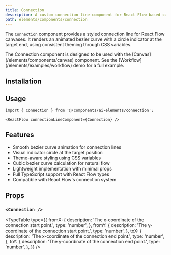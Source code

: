 ```yaml
---
title: Connection
description: A custom connection line component for React Flow-based canvases with animated bezier curve styling.
path: elements/components/connection
---
```


The `Connection` component provides a styled connection line for React Flow canvases. It renders an animated bezier curve with a circle indicator at the target end, using consistent theming through CSS variables.

<Callout>
  The Connection component is designed to be used with the [Canvas](/elements/components/canvas) component. See the [Workflow](/elements/examples/workflow) demo for a full example.
</Callout>

## Installation

<ElementsInstaller path="connection" />

## Usage

```tsx
import { Connection } from '@/components/ai-elements/connection';
```

```tsx
<ReactFlow connectionLineComponent={Connection} />
```

## Features

- Smooth bezier curve animation for connection lines
- Visual indicator circle at the target position
- Theme-aware styling using CSS variables
- Cubic bezier curve calculation for natural flow
- Lightweight implementation with minimal props
- Full TypeScript support with React Flow types
- Compatible with React Flow's connection system

## Props

### `<Connection />`

<TypeTable
  type={{
    fromX: {
      description: 'The x-coordinate of the connection start point.',
      type: 'number',
    },
    fromY: {
      description: 'The y-coordinate of the connection start point.',
      type: 'number',
    },
    toX: {
      description: 'The x-coordinate of the connection end point.',
      type: 'number',
    },
    toY: {
      description: 'The y-coordinate of the connection end point.',
      type: 'number',
    },
  }}
/>